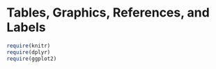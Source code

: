 # Tables, Graphics, References, and Labels {#ref-labels}
```r
require(knitr)
require(dplyr)
require(ggplot2)
```


